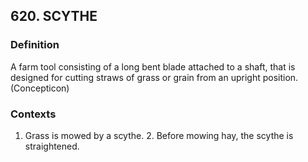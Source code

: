 ## 620. SCYTHE
### Definition
A farm tool consisting of a long bent blade attached to a shaft, that is designed for cutting straws of grass or grain from an upright position. (Concepticon)

### Contexts
1. Grass is mowed by a scythe. 2. Before mowing hay, the scythe is straightened.

